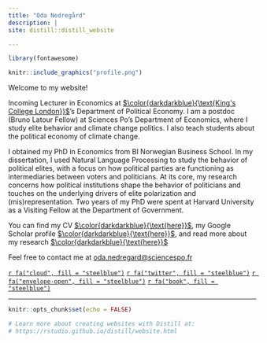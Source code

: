 ```yaml
---
title: "Oda Nedregård"
description: |
site: distill::distill_website

---
```

```r
library(fontawesome)
``` 

:::float-image

```r

knitr::include_graphics("profile.png")

```

  Welcome to my website!
  
  
Incoming Lecturer in Economics at [$\color{darkdarkblue}{\text{King's College London}}$][KCL]'s Department of Political Economy. I am a postdoc (Bruno Latour Fellow) at Sciences Po's Department of Economics, where I study elite behavior and climate change politics. I also teach students about the political economy of climate change. 
  
  I obtained my PhD in Economics from BI Norwegian Business School. In my dissertation, I used Natural Language Processing to study the behavior of political elites, with a focus on how political parties are functioning as intermediaries between voters and politicians. At its core, my research concerns how political institutions shape the behavior of politicians and touches on the underlying drivers of elite polarization and (mis)representation. Two years of my PhD were spent at Harvard University as a Visiting Fellow at the Department of Government.
  
 
  
  You can find my CV [$\color{darkdarkblue}{\text{here}}$][CV], my Google Scholar profile [$\color{darkdarkblue}{\text{here}}$][GScholar], and read more about my research [$\color{darkdarkblue}{\text{here}}$](research.html)


 Feel free to contact me at [oda.nedregard@sciencespo.fr][email]
  
 
  [`r fa("cloud", fill = "steelblue")`](https://bsky.app/profile/nedregardoda.bsky.social)
  [`r fa("twitter", fill = "steelblue")`](https://twitter.com/NedregardOda)
  [`r fa("envelope-open", fill = "steelblue")`][email]
  [`r fa("book", fill = "steelblue")`][GScholar]

  [email]: mailto:oda.nedregard@sciencespo.fr

  [CV]: https://www.dropbox.com/scl/fi/5q1cu6foie224sazpv7ad/cv_nedregard.pdf?rlkey=2aswjgq3yky71xvblkk6vnil8&st=u2w9t25d&dl=0

  [GScholar]: https://scholar.google.com/citations?user=7HrD6BgAAAAJ
  
 [LSE]: https://www.lse.ac.uk/european-institute/people/nedregard-oda
 
 [KCL]: https://www.kcl.ac.uk/political-economy
:::



---
```r
knitr::opts_chunk$set(echo = FALSE)

# Learn more about creating websites with Distill at:
# https://rstudio.github.io/distill/website.html

```

